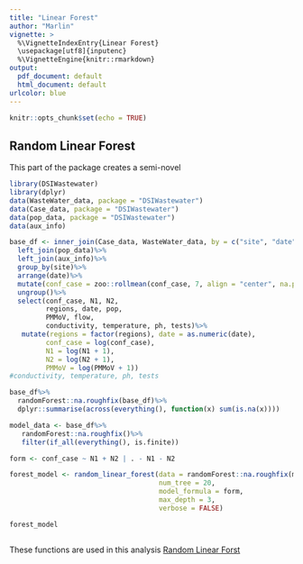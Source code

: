 ```yaml
---
title: "Linear Forest"
author: "Marlin"
vignette: >
  %\VignetteIndexEntry{Linear Forest}
  \usepackage[utf8]{inputenc}
  %\VignetteEngine{knitr::rmarkdown}
output:
  pdf_document: default
  html_document: default
urlcolor: blue
---
```


```r
knitr::opts_chunk$set(echo = TRUE)
```

## Random Linear Forest
This part of the package creates a semi-novel 


```r
library(DSIWastewater)
library(dplyr)
data(WasteWater_data, package = "DSIWastewater")
data(Case_data, package = "DSIWastewater")
data(pop_data, package = "DSIWastewater")
data(aux_info)

base_df <- inner_join(Case_data, WasteWater_data, by = c("site", "date"))%>%
  left_join(pop_data)%>%
  left_join(aux_info)%>%
  group_by(site)%>%
  arrange(date)%>%
  mutate(conf_case = zoo::rollmean(conf_case, 7, align = "center", na.pad = TRUE))%>%
  ungroup()%>%
  select(conf_case, N1, N2,
         regions, date, pop,
         PMMoV, flow,
         conductivity, temperature, ph, tests)%>%
   mutate(regions = factor(regions), date = as.numeric(date),
         conf_case = log(conf_case),
         N1 = log(N1 + 1),
         N2 = log(N2 + 1),
         PMMoV = log(PMMoV + 1))
#conductivity, temperature, ph, tests

base_df%>%
  randomForest::na.roughfix(base_df)%>%
  dplyr::summarise(across(everything(), function(x) sum(is.na(x))))

model_data <- base_df%>%
   randomForest::na.roughfix()%>%
   filter(if_all(everything(), is.finite))

```

```r
form <- conf_case ~ N1 + N2 | . - N1 - N2

forest_model <- random_linear_forest(data = randomForest::na.roughfix(model_data),
                                     num_tree = 20, 
                                     model_formula = form,
                                     max_depth = 3,
                                     verbose = FALSE)

forest_model
```


```r
```

These functions are used in this analysis
[Random Linear Forst](https://github.com/AFIDSI/Covid19-Wastewater-Analysis/blob/main/results/trend_analysis/rand_forest_comp.html)